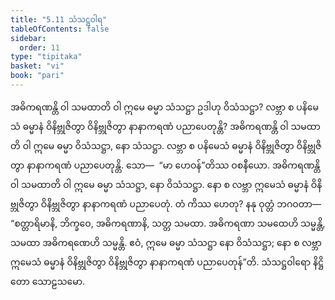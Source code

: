 ```yaml
---
title: "5.11 သံသဋ္ဌဝါရ"
tableOfContents: false
sidebar:
  order: 11
type: "tipitaka"
basket: "vi"
book: "pari"
---
```



<DynamicBreadcrumb />

<Division number="306" book="pari" e="ch" v="5" p="195">

<Paragraph number="1328" book="pari">
အဓိကရဏန္တိ ဝါ သမထာတိ ဝါ ဣမေ ဓမ္မာ သံသဋ္ဌာ ဥဒါဟု ဝိသံသဋ္ဌာ? လဗ္ဘာ စ ပနိမေသံ ဓမ္မာနံ ဝိနိဗ္ဘုဇိတွာ ဝိနိဗ္ဘုဇိတွာ နာနာကရဏံ ပညာပေတုန္တိ?
</Paragraph>

<Paragraph number="1329" book="pari">
အဓိကရဏန္တိ ဝါ သမထာတိ ဝါ ဣမေ ဓမ္မာ ဝိသံသဋ္ဌာ, နော သံသဋ္ဌာ. လဗ္ဘာ စ ပနိမေသံ ဓမ္မာနံ ဝိနိဗ္ဘုဇိတွာ ဝိနိဗ္ဘုဇိတွာ နာနာကရဏံ ပညာပေတုန္တိ. သော—  “မာ ဟေဝန်”တိဿ ဝစနီယော. အဓိကရဏန္တိ ဝါ သမထာတိ ဝါ ဣမေ ဓမ္မာ သံသဋ္ဌာ, နော ဝိသံသဋ္ဌာ. နော စ လဗ္ဘာ ဣမေသံ ဓမ္မာနံ ဝိနိဗ္ဘုဇိတွာ ဝိနိဗ္ဘုဇိတွာ နာနာကရဏံ ပညာပေတုံ. တံ ကိဿ ဟေတု? နနု ဝုတ္တံ ဘဂဝတာ—  “စတ္တာရိမာနိ, ဘိက္ခဝေ, အဓိကရဏာနိ, သတ္တ သမထာ. အဓိကရဏာ သမထေဟိ သမ္မန္တိ, သမထာ အဓိကရဏေဟိ သမ္မန္တိ. ဧဝံ, ဣမေ ဓမ္မာ သံသဋ္ဌာ နော ဝိသံသဋ္ဌာ; နော စ လဗ္ဘာ ဣမေသံ ဓမ္မာနံ ဝိနိဗ္ဘုဇိတွာ ဝိနိဗ္ဘုဇိတွာ နာနာကရဏံ ပညာပေတုန်”တိ.

</Paragraph>
</Division>

<Paragraph number="1330" type="center" book="pari">
သံသဋ္ဌဝါရော နိဋ္ဌိတော သောဠသမော.
</Paragraph>